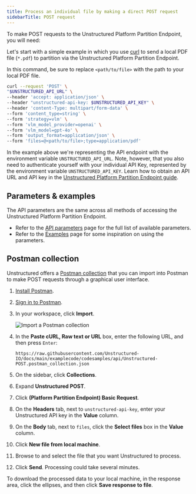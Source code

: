 ```yaml
---
title: Process an individual file by making a direct POST request
sidebarTitle: POST request
---
```


To make POST requests to the Unstructured Platform Partition Endpoint, you will need:


<SharedAPIKeyURL />

Let's start with a simple example in which you use [curl](https://curl.se/) to send a local PDF file (`*.pdf`) to partition via the Unstructured Platform Partition Endpoint.

In this command, be sure to replace `<path/to/file>` with the path to your local PDF file.

```bash
curl --request 'POST' \
"$UNSTRUCTURED_API_URL" \
--header 'accept: application/json' \
--header "unstructured-api-key: $UNSTRUCTURED_API_KEY" \
--header 'content-Type: multipart/form-data' \
--form 'content_type=string' \
--form 'strategy=vlm' \
--form 'vlm_model_provider=openai' \
--form 'vlm_model=gpt-4o' \
--form 'output_format=application/json' \
--form 'files=@<path/to/file>;type=application/pdf'
```

In the example above we're representing the API endpoint with the environment variable `UNSTRUCTURED_API_URL`. Note, however, that you also need to authenticate yourself with
your individual API Key, represented by the environment variable `UNSTRUCTURED_API_KEY`. Learn how to obtain an API URL and API key in the [Unstructured Platform Partition Endpoint guide](/platform-api/partition-api/overview).

## Parameters & examples

The API parameters are the same across all methods of accessing the Unstructured Platform Partition Endpoint.

* Refer to the [API parameters](/platform-api/partition-api/api-parameters) page for the full list of available parameters.
* Refer to the [Examples](/platform-api/partition-api/examples) page for some inspiration on using the parameters.

[//]: # (TODO: when we have the concepts page shared across products, link it from here for the users to learn about partition strategies, chunking strategies and other important shared concepts)

## Postman collection

Unstructured offers a [Postman collection](https://learning.postman.com/docs/collections/collections-overview/) that you can import into Postman to make POST requests through a graphical user interface.

1. [Install Postman](https://learning.postman.com/docs/getting-started/installation/installation-and-updates/).
2. [Sign in to Postman](https://learning.postman.com/docs/getting-started/installation/postman-account/#signing-in-to-postman).
3. In your workspace, click **Import**.

   ![Import a Postman collection](/img/api/post/import.png)

4. In the **Paste cURL, Raw text or URL** box, enter the following URL, and then press `Enter`:

   ```
   https://raw.githubusercontent.com/Unstructured-IO/docs/main/examplecode/codesamples/api/Unstructured-POST.postman_collection.json
   ```

5. On the sidebar, click **Collections**.
6. Expand **Unstructured POST**.
7. Click **(Platform Partition Endpoint) Basic Request**.
8. On the **Headers** tab, next to `unstructured-api-key`, enter your Unstructured API key in the **Value** column.
9. On the **Body** tab, next to `files`, click the **Select files** box in the **Value** column.
10. Click **New file from local machine**.
11. Browse to and select the file that you want Unstructured to process. 
12. Click **Send**. Processing could take several minutes.

To download the processed data to your local machine, in the response area, click the ellipses, and then click **Save response to file**.